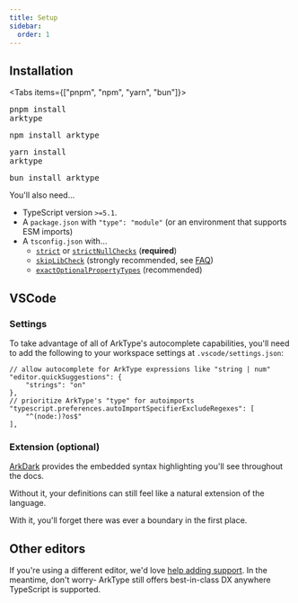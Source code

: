```yaml
---
title: Setup
sidebar:
  order: 1
---
```



## Installation

<Tabs items={["pnpm", "npm", "yarn", "bun"]}>
  <Tab value="pnpm">
    <CodeBlock lang="bash">
      <Pre>pnpm install arktype</Pre>
    </CodeBlock>
  </Tab>
  <Tab value="npm">
    <CodeBlock lang="bash">
      <Pre>npm install arktype</Pre>
    </CodeBlock>
  </Tab>
  <Tab value="yarn">
    <CodeBlock lang="bash">
      <Pre>yarn install arktype</Pre>
    </CodeBlock>
  </Tab>
  <Tab value="bun">
    <CodeBlock lang="bash">
      <Pre>bun install arktype</Pre>
    </CodeBlock>
  </Tab>
</Tabs>

You'll also need...

- TypeScript version `>=5.1`.
- A `package.json` with `"type": "module"` (or an environment that supports ESM imports)
- A `tsconfig.json` with...
  - [`strict`](https://www.typescriptlang.org/tsconfig#strict) or [`strictNullChecks`](https://www.typescriptlang.org/tsconfig/#strictNullChecks) (**required**)
  - [`skipLibCheck`](https://www.typescriptlang.org/tsconfig/#exactOptionalPropertyTypes) (strongly recommended, see [FAQ](/reference/faq#why-do-i-see-type-errors-in-an-arktype-package-in-node_modules))
  - [`exactOptionalPropertyTypes`](https://www.typescriptlang.org/tsconfig/#exactOptionalPropertyTypes) (recommended)

## VSCode

### Settings

To take advantage of all of ArkType's autocomplete capabilities, you'll need to add the following to your workspace settings at `.vscode/settings.json`:

```jsonc
// allow autocomplete for ArkType expressions like "string | num"
"editor.quickSuggestions": {
	"strings": "on"
},
// prioritize ArkType's "type" for autoimports
"typescript.preferences.autoImportSpecifierExcludeRegexes": [
	"^(node:)?os$"
],
```

### Extension (optional)

[ArkDark](https://marketplace.visualstudio.com/items?itemName=arktypeio.arkdark) provides the embedded syntax highlighting you'll see throughout the docs.

Without it, your definitions can still feel like a natural extension of the language.

With it, you'll forget there was ever a boundary in the first place.

## Other editors

If you're using a different editor, we'd love [help adding support](https://github.com/arktypeio/arktype/issues/989). In the meantime, don't worry- ArkType still offers best-in-class DX anywhere TypeScript is supported.
